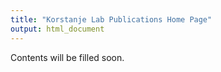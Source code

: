 ```yaml
---
title: "Korstanje Lab Publications Home Page"
output: html_document
---
```



Contents will be filled soon.
